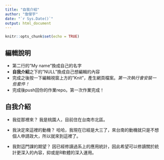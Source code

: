 ```yaml
---
title: "自我介紹"
author: "詹傑宇"
date: "`r Sys.Date()`"
output: html_document
---
```


```r
knitr::opts_chunk$set(echo = TRUE)
```

## 編輯說明

- 第二行的"My name"換成自己的名字
- **自我介紹**之下的"NULL"換成自己想編輯的內容
- 完成之後按一下編輯視窗上方的"Knit"，產生網頁檔案。*第一次執行會安裝一些套件！*
- 完成後push回你的作業repo。第一次作業完成！

## 自我介紹

- 我從那裡來？ 
我是桃園人，目前住在台南市北區。


- 我決定來這裡的動機？
哈哈，我現在已經是大三了，來台南的動機就只是不想個人申請政大，所以就來到這裡了。


- 我對這門課的期望？
因已經修讀過系上的應用統計，因此希望可以修讀關於統計更深入的內容，抑或是R軟體的深入運用。

